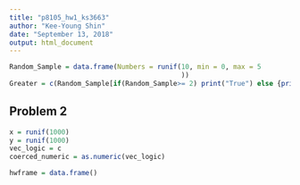 ```yaml
---
title: "p8105_hw1_ks3663"
author: "Kee-Young Shin"
date: "September 13, 2018"
output: html_document
---
```


```r
Random_Sample = data.frame(Numbers = runif(10, min = 0, max = 5
                                           ))
Greater = c(Random_Sample[if(Random_Sample>= 2) print("True") else {print("False")}])

```

## Problem 2
```r
x = runif(1000)
y = runif(1000)
vec_logic = c
coerced_numeric = as.numeric(vec_logic)

hwframe = data.frame()
```


